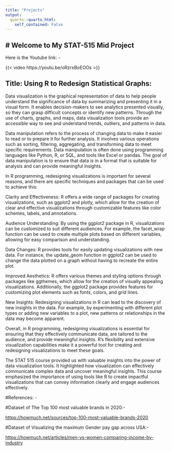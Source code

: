 ---
title: "Projects"
output:
  quarto::quarto_html:
    self_contained: False
---

## \# Welcome to My STAT-515 Mid Project

Here is the Youtube link: -

{{< video https://youtu.be/oRzrxBoEOOs >}}

## Title: Using R to Redesign Statistical Graphs:

Data visualization is the graphical representation of data to help people understand the significance of data by summarizing and presenting it in a visual form. It enables decision-makers to see analytics presented visually, so they can grasp difficult concepts or identify new patterns. Through the use of charts, graphs, and maps, data visualization tools provide an accessible way to see and understand trends, outliers, and patterns in data.

Data manipulation refers to the process of changing data to make it easier to read or to prepare it for further analysis. It involves various operations such as sorting, filtering, aggregating, and transforming data to meet specific requirements. Data manipulation is often done using programming languages like Python, R, or SQL, and tools like Excel or pandas. The goal of data manipulation is to ensure that data is in a format that is suitable for analysis and can provide meaningful insights.

In R programming, redesigning visualizations is important for several reasons, and there are specific techniques and packages that can be used to achieve this:

Clarity and Effectiveness: R offers a wide range of packages for creating visualizations, such as ggplot2 and plotly, which allow for the creation of clear and effective visualizations through customizable features like color schemes, labels, and annotations.

Audience Understanding: By using the ggplot2 package in R, visualizations can be customized to suit different audiences. For example, the facet_wrap function can be used to create multiple plots based on different variables, allowing for easy comparison and understanding.

Data Changes: R provides tools for easily updating visualizations with new data. For instance, the update_geom function in ggplot2 can be used to change the data plotted on a graph without having to recreate the entire plot.

Improved Aesthetics: R offers various themes and styling options through packages like ggthemes, which allow for the creation of visually appealing visualizations. Additionally, the ggplot2 package provides features for customizing plot elements such as fonts, colors, and grid lines.

New Insights: Redesigning visualizations in R can lead to the discovery of new insights in the data. For example, by experimenting with different plot types or adding new variables to a plot, new patterns or relationships in the data may become apparent.

Overall, in R programming, redesigning visualizations is essential for ensuring that they effectively communicate data, are tailored to the audience, and provide meaningful insights. R's flexibility and extensive visualization capabilities make it a powerful tool for creating and redesigning visualizations to meet these goals.

The STAT 515 course provided us with valuable insights into the power of data visualization tools. It highlighted how visualization can effectively communicate complex data and uncover meaningful insights. This course emphasized the importance of using tools like R to create impactful visualizations that can convey information clearly and engage audiences effectively.

#References: -

#Dataset of The Top 100 most valuable brands in 2020:-

<a href="https://howmuch.net/sources/top-100-most-valuable-brands-2020" target="_blank">https://howmuch.net/sources/top-100-most-valuable-brands-2020</a>

#Dataset of Visualizing the maximum Gender pay gap across USA:-

<a href="https://howmuch.net/articles/men-vs-women-comparing-income-by-industry" target="_blank">https://howmuch.net/articles/men-vs-women-comparing-income-by-industry</a>
